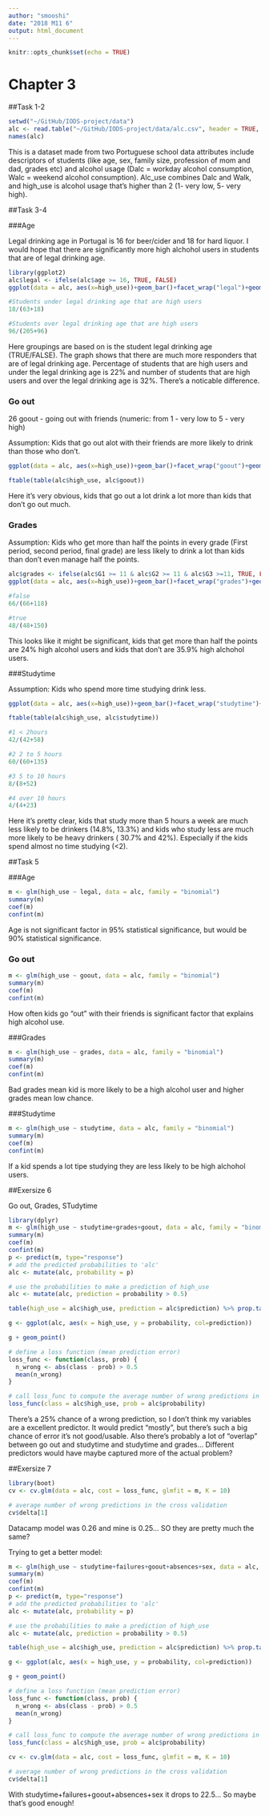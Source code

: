 ```yaml
---
author: "smooshi"
date: "2018 M11 6"
output: html_document
---
```


```r
knitr::opts_chunk$set(echo = TRUE)
```

# Chapter 3

##Task 1-2
```r
setwd("~/GitHub/IODS-project/data")
alc <- read.table("~/GitHub/IODS-project/data/alc.csv", header = TRUE, sep = ",")
names(alc)
```

This is a dataset made from two Portuguese school data attributes include descriptors of students (like age, sex, family size, profession of mom and dad, grades etc) and alcohol usage (Dalc = workday alcohol consumption, Walc = weekend alcohol consumption). Alc_use combines Dalc and Walk, and high_use is alcohol usage that's higher than 2 (1- very low, 5- very high). 

##Task 3-4

###Age

Legal drinking age in Portugal is 16 for beer/cider and 18 for hard liquor. I would hope that there are significantly more high alchohol users in students that are of legal drinking age.

```r
library(ggplot2)
alc$legal <- ifelse(alc$age >= 16, TRUE, FALSE)
ggplot(data = alc, aes(x=high_use))+geom_bar()+facet_wrap("legal")+geom_text(stat='count', aes(label=..count..))

#Students under legal drinking age that are high users
18/(63+18)

#Students over legal drinking age that are high users
96/(205+96)
```

Here groupings are based on is the student legal drinking age (TRUE/FALSE). The graph shows that there are much more responders that are of legal drinking age. Percentage of students that are high users and under the legal drinking age is 22% and number of students that are high users and over the legal drinking age is 32%. There's a noticable difference.

### Go out

26 goout - going out with friends (numeric: from 1 - very low to 5 - very high) 

Assumption: Kids that go out alot with their friends are more likely to drink than those who don't.

```r
ggplot(data = alc, aes(x=high_use))+geom_bar()+facet_wrap("goout")+geom_text(stat='count', aes(label=..count..))

ftable(table(alc$high_use, alc$goout))
```

Here it's very obvious, kids that go out a lot drink a lot more than kids that don't go out much.



### Grades

Assumption: Kids who get more than half the points in every grade (First period, second period, final grade) are less likely to drink a lot than kids than don't even manage half the points.

```r
alc$grades <- ifelse(alc$G1 >= 11 & alc$G2 >= 11 & alc$G3 >=11, TRUE, FALSE)
ggplot(data = alc, aes(x=high_use))+geom_bar()+facet_wrap("grades")+geom_text(stat='count', aes(label=..count..))

#false
66/(66+118)

#true
48/(48+150)
```

This looks like it might be significant, kids that get more than half the points are 24% high alcohol users and kids that don't are 35.9% high alchohol users.

###Studytime

Assumption: Kids who spend more time studying drink less.

```r
ggplot(data = alc, aes(x=high_use))+geom_bar()+facet_wrap("studytime")+geom_text(stat='count', aes(label=..count..))

ftable(table(alc$high_use, alc$studytime))

#1 < 2hours
42/(42+58)

#2 2 to 5 hours
60/(60+135)

#3 5 to 10 hours
8/(8+52)

#4 over 10 hours
4/(4+23)
```

Here it's pretty clear, kids that study more than 5 hours a week are much less likely to be drinkers (14.8%, 13.3%) and kids who study less are much more likely to be heavy drinkers ( 30.7% and 42%). Especially if the kids spend almost no time studying (<2).

##Task 5

###Age

```r
m <- glm(high_use ~ legal, data = alc, family = "binomial")
summary(m)
coef(m)
confint(m)
```

Age is not significant factor in 95% statistical significance, but would be 90% statistical significance.

### Go out

```r
m <- glm(high_use ~ goout, data = alc, family = "binomial")
summary(m)
coef(m)
confint(m)
```

How often kids go "out" with their friends is significant factor that explains high alcohol use.

###Grades

```r
m <- glm(high_use ~ grades, data = alc, family = "binomial")
summary(m)
coef(m)
confint(m)
```

Bad grades mean kid is more likely to be a high alcohol user and higher grades mean low chance.

###Studytime

```r
m <- glm(high_use ~ studytime, data = alc, family = "binomial")
summary(m)
coef(m)
confint(m)
```

If a kid spends a lot tipe studying they are less likely to be high alchohol users.

##Exersize 6

Go out, Grades, STudytime

```r
library(dplyr)
m <- glm(high_use ~ studytime+grades+goout, data = alc, family = "binomial")
summary(m)
coef(m)
confint(m)
p <- predict(m, type="response")
# add the predicted probabilities to 'alc'
alc <- mutate(alc, probability = p)

# use the probabilities to make a prediction of high_use
alc <- mutate(alc, prediction = probability > 0.5)

table(high_use = alc$high_use, prediction = alc$prediction) %>% prop.table() %>% addmargins()

g <- ggplot(alc, aes(x = high_use, y = probability, col=prediction))

g + geom_point()

# define a loss function (mean prediction error)
loss_func <- function(class, prob) {
  n_wrong <- abs(class - prob) > 0.5
  mean(n_wrong)
}

# call loss_func to compute the average number of wrong predictions in the (training) data
loss_func(class = alc$high_use, prob = alc$probability)
```

There's a 25% chance of a wrong prediction, so I don't think my variables are a excellent predictor. It would predict "mostly", but there's such a big chance of error it's not good/usable. Also there's probably a lot of "overlap" between go out and studytime and studytime and grades... Different predictors would have maybe captured more of the actual problem?


##Exersize 7

```r
library(boot)
cv <- cv.glm(data = alc, cost = loss_func, glmfit = m, K = 10)

# average number of wrong predictions in the cross validation
cv$delta[1]

```

Datacamp model was 0.26 and mine is 0.25... SO they are pretty much the same?

Trying to get a better model:
```r
m <- glm(high_use ~ studytime+failures+goout+absences+sex, data = alc, family = "binomial")
summary(m)
coef(m)
confint(m)
p <- predict(m, type="response")
# add the predicted probabilities to 'alc'
alc <- mutate(alc, probability = p)

# use the probabilities to make a prediction of high_use
alc <- mutate(alc, prediction = probability > 0.5)

table(high_use = alc$high_use, prediction = alc$prediction) %>% prop.table() %>% addmargins()

g <- ggplot(alc, aes(x = high_use, y = probability, col=prediction))

g + geom_point()

# define a loss function (mean prediction error)
loss_func <- function(class, prob) {
  n_wrong <- abs(class - prob) > 0.5
  mean(n_wrong)
}

# call loss_func to compute the average number of wrong predictions in the (training) data
loss_func(class = alc$high_use, prob = alc$probability)

cv <- cv.glm(data = alc, cost = loss_func, glmfit = m, K = 10)

# average number of wrong predictions in the cross validation
cv$delta[1]
```

With studytime+failures+goout+absences+sex it drops to 22.5... So maybe that's good enough!